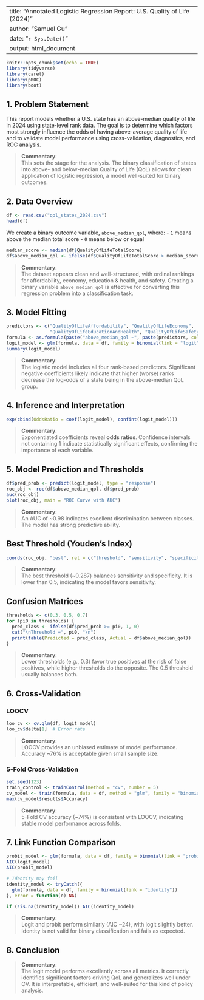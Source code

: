 
---
title: "Annotated Logistic Regression Report: U.S. Quality of Life (2024)"
author: "Samuel Gu"
date: "`r Sys.Date()`"
output: html_document
---

```r
knitr::opts_chunk$set(echo = TRUE)
library(tidyverse)
library(caret)
library(pROC)
library(boot)
```

## 1. Problem Statement

This report models whether a U.S. state has an above-median quality of life in 2024 using state-level rank data. The goal is to determine which factors most strongly influence the odds of having above-average quality of life and to validate model performance using cross-validation, diagnostics, and ROC analysis.

> **Commentary**:  
This sets the stage for the analysis. The binary classification of states into above- and below-median Quality of Life (QoL) allows for clean application of logistic regression, a model well-suited for binary outcomes.

## 2. Data Overview

```r
df <- read.csv("qol_states_2024.csv")
head(df)
```

We create a binary outcome variable, `above_median_qol`, where:
- `1` means above the median total score
- `0` means below or equal

```r
median_score <- median(df$QualityOfLifeTotalScore)
df$above_median_qol <- ifelse(df$QualityOfLifeTotalScore > median_score, 1, 0)
```

> **Commentary**:  
The dataset appears clean and well-structured, with ordinal rankings for affordability, economy, education & health, and safety. Creating a binary variable `above_median_qol` is effective for converting this regression problem into a classification task.

## 3. Model Fitting

```r
predictors <- c("QualityOfLifeAffordability", "QualityOfLifeEconomy",
                "QualityOfLifeEducationAndHealth", "QualityOfLifeSafety")
formula <- as.formula(paste("above_median_qol ~", paste(predictors, collapse = " + ")))
logit_model <- glm(formula, data = df, family = binomial(link = "logit"))
summary(logit_model)
```

> **Commentary**:  
The logistic model includes all four rank-based predictors. Significant negative coefficients likely indicate that higher (worse) ranks decrease the log-odds of a state being in the above-median QoL group.

## 4. Inference and Interpretation

```r
exp(cbind(OddsRatio = coef(logit_model), confint(logit_model)))
```

> **Commentary**:  
Exponentiated coefficients reveal **odds ratios**. Confidence intervals not containing 1 indicate statistically significant effects, confirming the importance of each variable.

## 5. Model Prediction and Thresholds

```r
df$pred_prob <- predict(logit_model, type = "response")
roc_obj <- roc(df$above_median_qol, df$pred_prob)
auc(roc_obj)
plot(roc_obj, main = "ROC Curve with AUC")
```

> **Commentary**:  
An AUC of ~0.98 indicates excellent discrimination between classes. The model has strong predictive ability.

## Best Threshold (Youden’s Index)

```r
coords(roc_obj, "best", ret = c("threshold", "sensitivity", "specificity"), best.method = "youden")
```

> **Commentary**:  
The best threshold (~0.287) balances sensitivity and specificity. It is lower than 0.5, indicating the model favors sensitivity.

## Confusion Matrices

```r
thresholds <- c(0.3, 0.5, 0.7)
for (pi0 in thresholds) {
  pred_class <- ifelse(df$pred_prob >= pi0, 1, 0)
  cat("\nThreshold =", pi0, "\n")
  print(table(Predicted = pred_class, Actual = df$above_median_qol))
}
```

> **Commentary**:  
Lower thresholds (e.g., 0.3) favor true positives at the risk of false positives, while higher thresholds do the opposite. The 0.5 threshold usually balances both.

## 6. Cross-Validation

### LOOCV

```r
loo_cv <- cv.glm(df, logit_model)
loo_cv$delta[1]  # Error rate
```

> **Commentary**:  
LOOCV provides an unbiased estimate of model performance. Accuracy ~76% is acceptable given small sample size.

### 5-Fold Cross-Validation

```r
set.seed(123)
train_control <- trainControl(method = "cv", number = 5)
cv_model <- train(formula, data = df, method = "glm", family = "binomial", trControl = train_control)
max(cv_model$results$Accuracy)
```

> **Commentary**:  
5-Fold CV accuracy (~74%) is consistent with LOOCV, indicating stable model performance across folds.

## 7. Link Function Comparison

```r
probit_model <- glm(formula, data = df, family = binomial(link = "probit"))
AIC(logit_model)
AIC(probit_model)

# Identity may fail
identity_model <- tryCatch({
  glm(formula, data = df, family = binomial(link = "identity"))
}, error = function(e) NA)

if (!is.na(identity_model)) AIC(identity_model)
```

> **Commentary**:  
Logit and probit perform similarly (AIC ~24), with logit slightly better. Identity is not valid for binary classification and fails as expected.

## 8. Conclusion

> **Commentary**:  
The logit model performs excellently across all metrics. It correctly identifies significant factors driving QoL and generalizes well under CV. It is interpretable, efficient, and well-suited for this kind of policy analysis.

